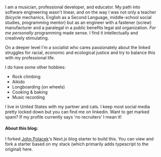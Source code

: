 
I am a musician, professional developer, and educator.
My path into software engineering wasn't linear, and on the way I was not only a teacher (bicycle mechanics, English as a Second Language, middle-school social studies, programming mentor) but as an engineer with a fastener (screw) manufacturer and a paralegal in a public benefits legal aid organization. _For me personally_ programming made sense. I find it intellectually and creatively stimulating.

On a deeper level I'm a socialist who cares passionately about the linked struggles for racial, economic and ecological justice and try to balance this with my professional life.

I do have some other hobbies:

- Rock climbing
- Aikido
- Longboarding (on wheels)
- Cooking & baking
- Music recording

I live in United States with my partner and cats.
I keep most social media pretty locked down but you can find me on <Link external href="https://linkedin.com/in/erikdstock">linkedin</Link>.
Want to get marked spam? If my profile currently says 'no recruiters' I mean it!

#### About this blog:

I forked [John Polacek](http://johnpolacek.com/)'s <Link external href="https://nextjs.org">Next.js</Link> blog starter to build this.
You can view and fork a starter based on my stack (which primarily adds typescript to the original) <Link external href="https://nextjs-mdx-themeui-ts-starter.erikdstock.vercel.app" >here</Link>.
